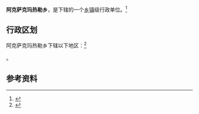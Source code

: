 {{中国乡级行政区|65/31/30/204/000}}

'''阿克萨克玛热勒乡'''，是{{PRC admin/fullname|65/31/30/204/000|3}}下辖的一个[[乡镇|乡镇]]级行政单位。<ref>{{PRC admin/ref sgc|{{PRC admin/parent|65/31/30/204/000}}}}</ref>

== 行政区划 ==

阿克萨克玛热勒乡下辖以下地区：<ref>{{PRC admin/ref sgc|65/31/30/204/000}}</ref>

{{PRC admin/children|65/31/30/204/000}}。

== 参考资料 ==

{{reflist}}

{{行政区划小作品}}
{{PRC admin/navcat|65/31/30/204/000}}